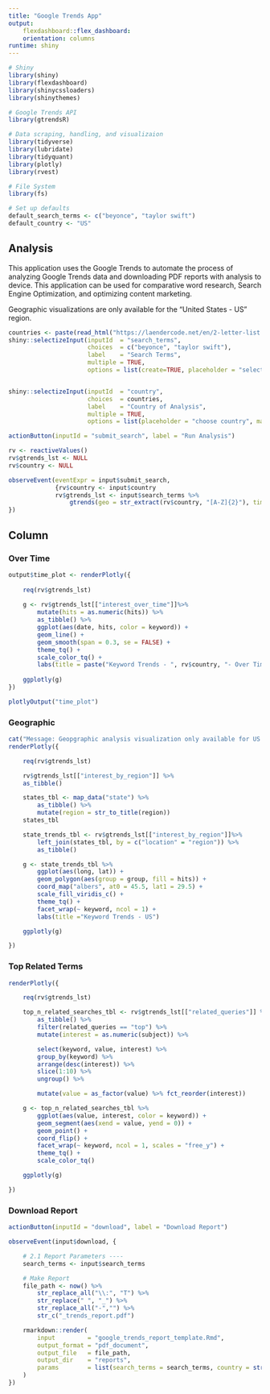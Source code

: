 ```yaml
---
title: "Google Trends App"
output: 
    flexdashboard::flex_dashboard:
    orientation: columns
runtime: shiny
---
```


```r
# Shiny
library(shiny)
library(flexdashboard)
library(shinycssloaders)
library(shinythemes)

# Google Trends API
library(gtrendsR)

# Data scraping, handling, and visualizaion
library(tidyverse)
library(lubridate)
library(tidyquant)
library(plotly)
library(rvest)

# File System
library(fs)

# Set up defaults
default_search_terms <- c("beyonce", "taylor swift")
default_country <- "US"

```

Analysis {.sidebar}
-----------------------------------------------------------------------

This application uses the Google Trends to automate the process of analyzing Google Trends data and downloading PDF reports with analysis to device. This application can be used for comparative word research, Search Engine Optimization, and optimizing content marketing.

Geographic visualizations are only available for the "United States - US" region.

```r
countries <- paste(read_html("https://laendercode.net/en/2-letter-list.html") %>% html_nodes("td+ td a") %>% html_text()," - ", read_html("https://laendercode.net/en/2-letter-list.html") %>% html_nodes(".margin-clear") %>% html_text())
shiny::selectizeInput(inputId  = "search_terms", 
                      choices  = c("beyonce", "taylor swift"),
                      label    = "Search Terms", 
                      multiple = TRUE,
                      options = list(create=TRUE, placeholder = "select or add new options"))


shiny::selectizeInput(inputId  = "country", 
                      choices  = countries,
                      label    = "Country of Analysis",
                      multiple = TRUE,
                      options = list(placeholder = "choose country", maxItems=1))

actionButton(inputId = "submit_search", label = "Run Analysis")
```

```r
rv <- reactiveValues()
rv$gtrends_lst <- NULL
rv$country <- NULL

observeEvent(eventExpr = input$submit_search, 
             {rv$country <- input$country
             rv$gtrends_lst <- input$search_terms %>%
                 gtrends(geo = str_extract(rv$country, "[A-Z]{2}"), time = "all")
})
```

Column {.tabset .tabset-fade}
-----------------------------------------------------------------------

### Over Time

```r
output$time_plot <- renderPlotly({
    
    req(rv$gtrends_lst)
    
    g <- rv$gtrends_lst[["interest_over_time"]]%>% 
        mutate(hits = as.numeric(hits)) %>%
        as_tibble() %>%
        ggplot(aes(date, hits, color = keyword)) +
        geom_line() +
        geom_smooth(span = 0.3, se = FALSE) +
        theme_tq() +
        scale_color_tq() +
        labs(title = paste("Keyword Trends - ", rv$country, "- Over Time")) 
    
    ggplotly(g)
}) 

plotlyOutput("time_plot") 

```   

### Geographic

```r
cat("Message: Geopgraphic analysis visualization only available for US region")
renderPlotly({

    req(rv$gtrends_lst)

    rv$gtrends_lst[["interest_by_region"]] %>%
    as_tibble()

    states_tbl <- map_data("state") %>%
        as_tibble() %>%
        mutate(region = str_to_title(region))
    states_tbl

    state_trends_tbl <- rv$gtrends_lst[["interest_by_region"]]%>%
        left_join(states_tbl, by = c("location" = "region")) %>%
        as_tibble()

    g <- state_trends_tbl %>%
        ggplot(aes(long, lat)) +
        geom_polygon(aes(group = group, fill = hits)) +
        coord_map("albers", at0 = 45.5, lat1 = 29.5) +
        scale_fill_viridis_c() +
        theme_tq() +
        facet_wrap(~ keyword, ncol = 1) +
        labs(title ="Keyword Trends - US")

    ggplotly(g)

})
```

### Top Related Terms

```r
renderPlotly({

    req(rv$gtrends_lst)

    top_n_related_searches_tbl <- rv$gtrends_lst[["related_queries"]] %>%
        as_tibble() %>%
        filter(related_queries == "top") %>%
        mutate(interest = as.numeric(subject)) %>%

        select(keyword, value, interest) %>%
        group_by(keyword) %>%
        arrange(desc(interest)) %>%
        slice(1:10) %>%
        ungroup() %>%

        mutate(value = as_factor(value) %>% fct_reorder(interest))

    g <- top_n_related_searches_tbl %>%
        ggplot(aes(value, interest, color = keyword)) +
        geom_segment(aes(xend = value, yend = 0)) +
        geom_point() +
        coord_flip() +
        facet_wrap(~ keyword, ncol = 1, scales = "free_y") +
        theme_tq() +
        scale_color_tq()

    ggplotly(g)

})


```

### Download Report

```r
actionButton(inputId = "download", label = "Download Report")

observeEvent(input$download, {

    # 2.1 Report Parameters ----
    search_terms <- input$search_terms

    # Make Report
    file_path <- now() %>%
        str_replace_all("\\:", "T") %>%
        str_replace(" ", "_") %>%
        str_replace_all("-","") %>% 
        str_c("_trends_report.pdf")

    rmarkdown::render(
        input         = "google_trends_report_template.Rmd",
        output_format = "pdf_document",
        output_file   = file_path,
        output_dir    = "reports",
        params        = list(search_terms = search_terms, country = str_extract(rv$country, "[A-Z]{2}"))
    )
})
```